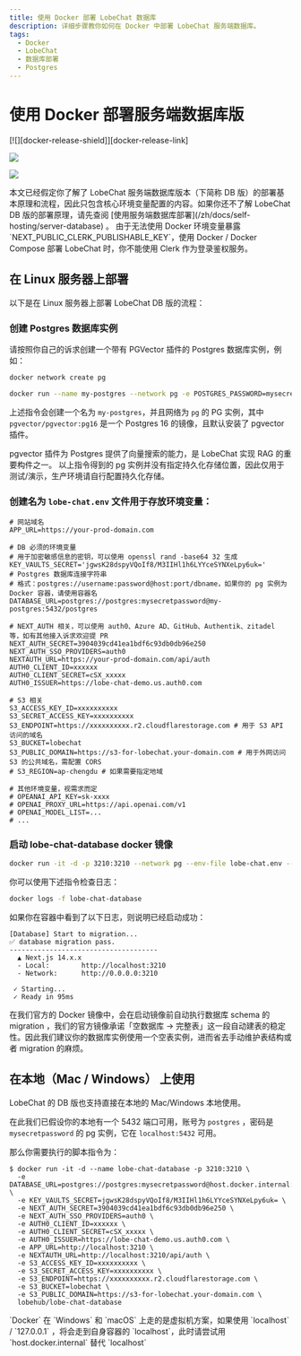 ```yaml
---
title: 使用 Docker 部署 LobeChat 数据库
description: 详细步骤教你如何在 Docker 中部署 LobeChat 服务端数据库。
tags:
  - Docker
  - LobeChat
  - 数据库部署
  - Postgres
---
```


# 使用 Docker 部署服务端数据库版

<div style={{display:"flex", gap: 4}}>
  [![][docker-release-shield]][docker-release-link]

[![][docker-size-shield]][docker-size-link]

[![][docker-pulls-shield]][docker-pulls-link]

</div>

<Callout type="info">
  本文已经假定你了解了 LobeChat 服务端数据库版本（下简称 DB
  版）的部署基本原理和流程，因此只包含核心环境变量配置的内容。如果你还不了解 LobeChat DB
  版的部署原理，请先查阅 [使用服务端数据库部署](/zh/docs/self-hosting/server-database) 。
</Callout>

<Callout type="warning">
  由于无法使用 Docker 环境变量暴露 `NEXT_PUBLIC_CLERK_PUBLISHABLE_KEY`，使用 Docker / Docker Compose
  部署 LobeChat 时，你不能使用 Clerk 作为登录鉴权服务。
</Callout>

## 在 Linux 服务器上部署

以下是在 Linux 服务器上部署 LobeChat DB 版的流程：

<Steps>

### 创建 Postgres 数据库实例

请按照你自己的诉求创建一个带有 PGVector 插件的 Postgres 数据库实例，例如：

```sh
docker network create pg

docker run --name my-postgres --network pg -e POSTGRES_PASSWORD=mysecretpassword -p 5432:5432 -d pgvector/pgvector:pg16
```

上述指令会创建一个名为 `my-postgres`，并且网络为 `pg` 的 PG 实例，其中 `pgvector/pgvector:pg16` 是一个 Postgres 16 的镜像，且默认安装了 pgvector 插件。

<Callout type="info">
  pgvector 插件为 Postgres 提供了向量搜索的能力，是 LobeChat 实现 RAG 的重要构件之一。
</Callout>

<Callout type="warning">
  以上指令得到的 pg
  实例并没有指定持久化存储位置，因此仅用于测试/演示，生产环境请自行配置持久化存储。
</Callout>

### 创建名为 `lobe-chat.env` 文件用于存放环境变量：

```shell
# 网站域名
APP_URL=https://your-prod-domain.com

# DB 必须的环境变量
# 用于加密敏感信息的密钥，可以使用 openssl rand -base64 32 生成
KEY_VAULTS_SECRET='jgwsK28dspyVQoIf8/M3IIHl1h6LYYceSYNXeLpy6uk='
# Postgres 数据库连接字符串
# 格式：postgres://username:password@host:port/dbname，如果你的 pg 实例为 Docker 容器，请使用容器名
DATABASE_URL=postgres://postgres:mysecretpassword@my-postgres:5432/postgres

# NEXT_AUTH 相关，可以使用 auth0、Azure AD、GitHub、Authentik、zitadel 等，如有其他接入诉求欢迎提 PR
NEXT_AUTH_SECRET=3904039cd41ea1bdf6c93db0db96e250
NEXT_AUTH_SSO_PROVIDERS=auth0
NEXTAUTH_URL=https://your-prod-domain.com/api/auth
AUTH0_CLIENT_ID=xxxxxx
AUTH0_CLIENT_SECRET=cSX_xxxxx
AUTH0_ISSUER=https://lobe-chat-demo.us.auth0.com

# S3 相关
S3_ACCESS_KEY_ID=xxxxxxxxxx
S3_SECRET_ACCESS_KEY=xxxxxxxxxx
S3_ENDPOINT=https://xxxxxxxxxx.r2.cloudflarestorage.com # 用于 S3 API 访问的域名
S3_BUCKET=lobechat
S3_PUBLIC_DOMAIN=https://s3-for-lobechat.your-domain.com # 用于外网访问 S3 的公共域名，需配置 CORS
# S3_REGION=ap-chengdu # 如果需要指定地域

# 其他环境变量，视需求而定
# OPEANAI_API_KEY=sk-xxxx
# OPENAI_PROXY_URL=https://api.openai.com/v1
# OPENAI_MODEL_LIST=...
# ...
```

### 启动 lobe-chat-database docker 镜像

```sh
docker run -it -d -p 3210:3210 --network pg --env-file lobe-chat.env --name lobe-chat-database lobehub/lobe-chat-database
```

你可以使用下述指令检查日志：

```sh
docker logs -f lobe-chat-database
```

如果你在容器中看到了以下日志，则说明已经启动成功：

```log
[Database] Start to migration...
✅ database migration pass.
-------------------------------------
  ▲ Next.js 14.x.x
  - Local:        http://localhost:3210
  - Network:      http://0.0.0.0:3210

 ✓ Starting...
 ✓ Ready in 95ms
```

</Steps>

<Callout type="tip">
  在我们官方的 Docker 镜像中，会在启动镜像前自动执行数据库 schema 的 migration
  ，我们的官方镜像承诺「空数据库 ->
  完整表」这一段自动建表的稳定性。因此我们建议你的数据库实例使用一个空表实例，进而省去手动维护表结构或者
  migration 的麻烦。
</Callout>

## 在本地（Mac / Windows） 上使用

LobeChat 的 DB 版也支持直接在本地的 Mac/Windows 本地使用。

在此我们已假设你的本地有一个 5432 端口可用，账号为 `postgres` ，密码是 `mysecretpassword` 的 pg 实例，它在 `localhost:5432` 可用。

那么你需要执行的脚本指令为：

```shell
$ docker run -it -d --name lobe-chat-database -p 3210:3210 \
  -e DATABASE_URL=postgres://postgres:mysecretpassword@host.docker.internal:5432/postgres \
  -e KEY_VAULTS_SECRET=jgwsK28dspyVQoIf8/M3IIHl1h6LYYceSYNXeLpy6uk= \
  -e NEXT_AUTH_SECRET=3904039cd41ea1bdf6c93db0db96e250 \
  -e NEXT_AUTH_SSO_PROVIDERS=auth0 \
  -e AUTH0_CLIENT_ID=xxxxxx \
  -e AUTH0_CLIENT_SECRET=cSX_xxxxx \
  -e AUTH0_ISSUER=https://lobe-chat-demo.us.auth0.com \
  -e APP_URL=http://localhost:3210 \
  -e NEXTAUTH_URL=http://localhost:3210/api/auth \
  -e S3_ACCESS_KEY_ID=xxxxxxxxxx \
  -e S3_SECRET_ACCESS_KEY=xxxxxxxxxx \
  -e S3_ENDPOINT=https://xxxxxxxxxx.r2.cloudflarestorage.com \
  -e S3_BUCKET=lobechat \
  -e S3_PUBLIC_DOMAIN=https://s3-for-lobechat.your-domain.com \
  lobehub/lobe-chat-database
```

<Callout type="tip">
  `Docker` 在 `Windows` 和 `macOS` 上走的是虚拟机方案，如果使用 `localhost` / `127.0.0.1`
  ，将会走到自身容器的 `localhost`，此时请尝试用 `host.docker.internal` 替代 `localhost`
</Callout>

[docker-pulls-link]: https://hub.docker.com/r/lobehub/lobe-chat-database
[docker-pulls-shield]: https://img.shields.io/docker/pulls/lobehub/lobe-chat-database?color=45cc11&labelColor=black&style=flat-square
[docker-release-link]: https://hub.docker.com/r/lobehub/lobe-chat-database
[docker-release-shield]: https://img.shields.io/docker/v/lobehub/lobe-chat-database?color=369eff&label=docker&labelColor=black&logo=docker&logoColor=white&style=flat-square
[docker-size-link]: https://hub.docker.com/r/lobehub/lobe-chat-database
[docker-size-shield]: https://img.shields.io/docker/image-size/lobehub/lobe-chat-database?color=369eff&labelColor=black&style=flat-square
